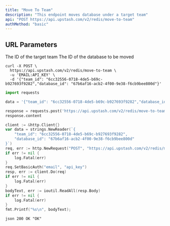 ```yaml
---
title: "Move To Team"
description: "This endpoint moves database under a target team"
api: "POST https://api.upstash.com/v2/redis/move-to-team"
authMethod: "basic"
---
```


## URL Parameters

<ParamField body="team_id" required>
  The ID of the target team
</ParamField>

<ParamField body="database_id" required>
  The ID of the database to be moved
</ParamField>

<RequestExample>

```shell curl
curl -X POST \
  https://api.upstash.com/v2/redis/move-to-team \
  -u 'EMAIL:API_KEY' \
  -d '{"team_id": "6cc32556-0718-4de5-b69c-b927693f9282","database_id": "67b6af16-acb2-4f00-9e38-f6cb9bee800d"}'
```

```python Python
import requests

data = '{"team_id": "6cc32556-0718-4de5-b69c-b927693f9282","database_id": "67b6af16-acb2-4f00-9e38-f6cb9bee800d"}'

response = requests.post('https://api.upstash.com/v2/redis/move-to-team', data=data, auth=('EMAIL', 'API_KEY'))
response.content
```

```go Go
client := &http.Client{}
var data = strings.NewReader(`{
    "team_id": "6cc32556-0718-4de5-b69c-b927693f9282",
    "database_id": "67b6af16-acb2-4f00-9e38-f6cb9bee800d"
}`)
req, err := http.NewRequest("POST", "https://api.upstash.com/v2/redis/move-to-team", data)
if err != nil {
    log.Fatal(err)
}
req.SetBasicAuth("email", "api_key")
resp, err := client.Do(req)
if err != nil {
    log.Fatal(err)
}
bodyText, err := ioutil.ReadAll(resp.Body)
if err != nil {
    log.Fatal(err)
}
fmt.Printf("%s\n", bodyText);
```

</RequestExample>

<ResponseExample>```json 200 OK "OK" ```</ResponseExample>

